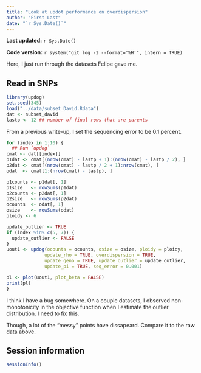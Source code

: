 ```yaml
---
title: "Look at updot performance on overdispersion"
author: "First Last"
date: "`r Sys.Date()`"
---
```


**Last updated:** `r Sys.Date()`

**Code version:** `r system("git log -1 --format='%H'", intern = TRUE)`


Here, I just run through the datasets Felipe gave me.

## Read in SNPs

```r
library(updog)
set.seed(345)
load("../data/subset_David.Rdata")
dat <- subset_david
lastp <- 12 ## number of final rows that are parents

```

From a previous write-up, I set the sequencing error to be 0.1 percent.
```r
for (index in 1:10) {
  ## Run `updog`
cmat <- dat[[index]]
p1dat <- cmat[(nrow(cmat) - lastp + 1):(nrow(cmat) - lastp / 2), ]
p2dat <- cmat[(nrow(cmat) - lastp / 2 + 1):nrow(cmat), ]
odat  <- cmat[1:(nrow(cmat) - lastp), ]

p1counts <- p1dat[, 1]
p1size   <- rowSums(p1dat)
p2counts <- p2dat[, 1]
p2size   <- rowSums(p2dat)
ocounts  <- odat[, 1]
osize    <- rowSums(odat)
ploidy <- 6

update_outlier <- TRUE
if (index %in% c(5, 7)) {
  update_outlier <- FALSE
}
uout1 <- updog(ocounts = ocounts, osize = osize, ploidy = ploidy,
              update_rho = TRUE, overdispersion = TRUE,
              update_geno = TRUE, update_outlier = update_outlier,
              update_pi = TRUE, seq_error = 0.001)

pl <- plot(uout1, plot_beta = FALSE)
print(pl)
}
```

I think I have a bug somewhere. On a couple datasets, I observed non-monotonicity in the objective function when I estimate the outlier distribution. I need to fix this.

Though, a lot of the "messy" points have dissapeard. Compare it to the raw data above.


## Session information

```r
sessionInfo()
```
